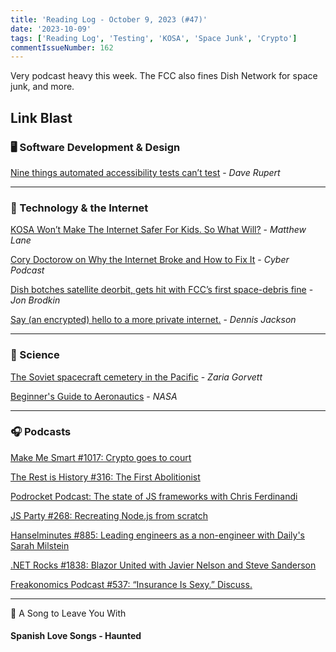 ```yaml
---
title: 'Reading Log - October 9, 2023 (#47)'
date: '2023-10-09'
tags: ['Reading Log', 'Testing', 'KOSA', 'Space Junk', 'Crypto']
commentIssueNumber: 162
---
```


Very podcast heavy this week. The FCC also fines Dish Network for space junk, and more.

## Link Blast

### 🖥 Software Development & Design

[Nine things automated accessibility tests can’t test](https://daverupert.com/2023/10/nine-a11y-jobs-where-robots-suck/) - *Dave Rupert*

---

### 📡 Technology & the Internet

[KOSA Won’t Make The Internet Safer For Kids. So What Will?](https://www.techdirt.com/2023/10/05/kosa-wont-make-the-internet-safer-for-kids-so-what-will/) - *Matthew Lane*

[Cory Doctorow on Why the Internet Broke and How to Fix It](https://podcasts.apple.com/us/podcast/cory-doctorow-on-why-the-internet-broke-and-how-to-fix-it/id1441708044?i=1000630225019) - *Cyber Podcast*

[Dish botches satellite deorbit, gets hit with FCC’s first space-debris fine](https://arstechnica.com/tech-policy/2023/10/dish-botches-satellite-deorbit-gets-hit-with-fccs-first-space-debris-fine/) - *Jon Brodkin*

[Say (an encrypted) hello to a more private internet.](https://blog.mozilla.org/en/products/firefox/encrypted-hello/) - *Dennis Jackson*

---

### 🔬 Science

[The Soviet spacecraft cemetery in the Pacific](https://www.bbc.com/future/article/20231006-the-soviet-spacecraft-cemetery-in-the-pacific) - *Zaria Gorvett*

[Beginner's Guide to Aeronautics](https://www.grc.nasa.gov/www/k-12/airplane/guided.htm) - *NASA*

---

### 🎧 Podcasts

[Make Me Smart #1017: Crypto goes to court](https://www.marketplace.org/shows/make-me-smart/crypto-goes-to-court/)

[The Rest is History #316: The First Abolitionist](https://podcasts.apple.com/gb/podcast/316-the-first-abolitionist/id1537788786?i=1000605966605)

[Podrocket Podcast: The state of JS frameworks with Chris Ferdinandi](https://podrocket.logrocket.com/state-of-js-frameworks)

[JS Party #268: Recreating Node.js from scratch](https://changelog.com/jsparty/268)

[Hanselminutes #885: Leading engineers as a non-engineer with Daily's Sarah Milstein](https://hanselminutes.com/885/leading-engineers-as-a-non-engineer-with-dailys-sarah-milstein)

[.NET Rocks #1838: Blazor United with Javier Nelson and Steve Sanderson](https://www.dotnetrocks.com/details/1838)

[Freakonomics Podcast #537: “Insurance Is Sexy.” Discuss.](https://freakonomics.com/podcast/insurance-is-sexy-discuss/)

---

🎵 A Song to Leave You With

#### Spanish Love Songs - Haunted

<YouTubeEmbed id="bFB4lVRETsc" title="Spanish Love Songs - Haunted" />
